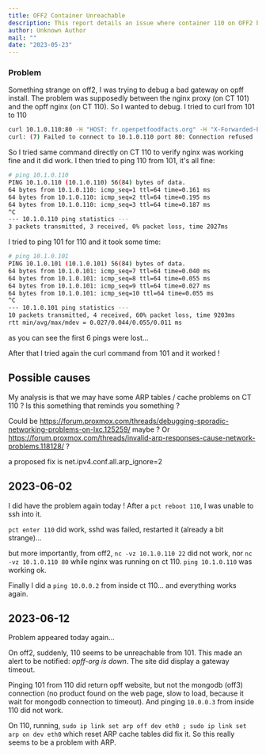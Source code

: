 ```yaml
---
title: OFF2 Container Unreachable
description: This report details an issue where container 110 on OFF2 became unreachable from container 101, causing a bad gateway on OPFF. It investigates network connectivity, ARP cache problems, and provides temporary fixes, including restarting the container and resetting ARP cache, to restore communication.
author: Unknown Author
mail: ""
date: "2023-05-23"
---
```


### Problem

Something strange on off2, I was trying to debug a bad gateway on opff install. The problem was supposedly between the nginx proxy (on CT 101) and the opff nginx (on CT 110). So I wanted to debug.
I tried to curl from 101 to 110
```bash
curl 10.1.0.110:80 -H "HOST: fr.openpetfoodfacts.org" -H "X-Forwarded-Proto: https" 
curl: (7) Failed to connect to 10.1.0.110 port 80: Connection refused
```
So I tried same command directly on CT 110 to verify nginx was working fine and it did work.
I then tried to ping 110 from 101, it's all fine:
```bash
# ping 10.1.0.110
PING 10.1.0.110 (10.1.0.110) 56(84) bytes of data.
64 bytes from 10.1.0.110: icmp_seq=1 ttl=64 time=0.161 ms
64 bytes from 10.1.0.110: icmp_seq=2 ttl=64 time=0.195 ms
64 bytes from 10.1.0.110: icmp_seq=3 ttl=64 time=0.187 ms
^C
--- 10.1.0.110 ping statistics ---
3 packets transmitted, 3 received, 0% packet loss, time 2027ms
```
I tried to ping 101 for 110 and it took some time:
```bash
# ping 10.1.0.101
PING 10.1.0.101 (10.1.0.101) 56(84) bytes of data.
64 bytes from 10.1.0.101: icmp_seq=7 ttl=64 time=0.040 ms
64 bytes from 10.1.0.101: icmp_seq=8 ttl=64 time=0.055 ms
64 bytes from 10.1.0.101: icmp_seq=9 ttl=64 time=0.027 ms
64 bytes from 10.1.0.101: icmp_seq=10 ttl=64 time=0.055 ms
^C
--- 10.1.0.101 ping statistics ---
10 packets transmitted, 4 received, 60% packet loss, time 9203ms
rtt min/avg/max/mdev = 0.027/0.044/0.055/0.011 ms
```
as you can see the first 6 pings were lost…

After that I tried again the curl command from 101 and it worked !

## Possible causes

My analysis is that we may have some ARP tables / cache problems on CT 110 ? Is this something that reminds you something ?

Could be https://forum.proxmox.com/threads/debugging-sporadic-networking-problems-on-lxc.125259/ maybe ? Or https://forum.proxmox.com/threads/invalid-arp-responses-cause-network-problems.118128/ ?

a proposed fix is
net.ipv4.conf.all.arp_ignore=2

## 2023-06-02

I did have the problem again today !
After a `pct reboot 110`, I was unable to ssh into it.

`pct enter 110` did work, sshd was failed, restarted it (already a bit strange)…

but more importantly, from off2, `nc -vz 10.1.0.110 22`  did not work, nor `nc -vz 10.1.0.110 80`  while nginx was running on ct 110. `ping 10.1.0.110` was working ok.

Finally I did a `ping 10.0.0.2` from inside ct 110… and everything works again.

## 2023-06-12

Problem appeared today again…

On off2, suddenly, 110 seems to be unreachable from 101.
This made an alert to be notified: *opff-org is down*.
The site did display a gateway timeout.

Pinging 101 from 110 did return opff website, but not the mongodb (off3) connection (no product found on the web page, slow to load, because it wait for mongodb connection to timeout).
And pinging `10.0.0.3` from inside 110 did not work.

On 110, running,
`sudo ip link set arp off dev eth0 ; sudo ip link set arp on dev eth0`
which reset ARP cache tables did fix it. So this really seems to be a problem with ARP.